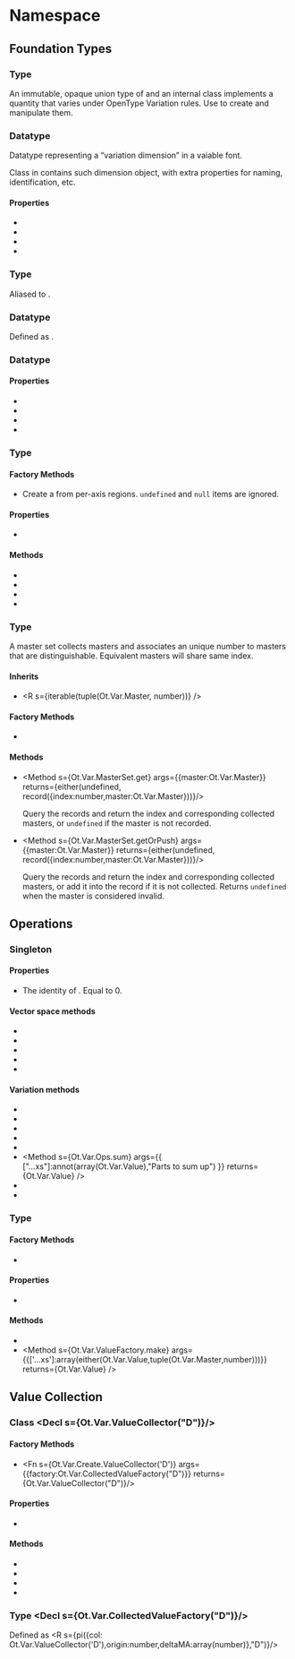 
# Namespace <Decl s={Ot.Var}/>

## Foundation Types

### Type <Decl s={Ot.Var.Value} />

An immutable, opaque union type of <R s="number"/> and an internal class implements a quantity that varies under OpenType Variation rules. Use <R s={Ot.Var.Ops}/> to create and manipulate them.

### Datatype <Decl s={Ot.Var.Dim} />

Datatype representing a “variation dimension” in a vaiable font.

Class <R s={Ot.Fvar.Axis}/> in <R s={Ot.Fvar}/> contains such dimension object, with extra properties for naming, identification, etc.

#### Properties

 * <Member readonly s={Ot.Var.Dim.tag} type={Tag} />
 * <Member readonly s={Ot.Var.Dim.min} type={number} />
 * <Member readonly s={Ot.Var.Dim.default} type={number} />
 * <Member readonly s={Ot.Var.Dim.max} type={number} />

### Type <Decl s={Ot.Var.DesignSpace} />

Aliased to <R s={Data.Order(Ot.Var.Dim)}/>.

### Datatype <Decl s={Ot.Var.Instance} />

Defined as <R s={Data.Maybe(readonly(map(Ot.Var.Dim,number)))} />.

### Datatype <Decl s={Ot.Var.MasterDim} />

#### Properties

 * <Member readonly s={Ot.Var.MasterDim.dim} type={Ot.Var.Dim} />
 * <Member readonly s={Ot.Var.MasterDim.min} type={number} />
 * <Member readonly s={Ot.Var.MasterDim.peak} type={number} />
 * <Member readonly s={Ot.Var.MasterDim.max} type={number} />

### Type <Decl s={Ot.Var.Master} />

#### Factory Methods

* <Fn s={Ot.Var.Create.Master} args={{init:iterable(either(undefined,null,Ot.Var.MasterDim))}} />

  Create a <R s={Ot.Var.Master}/> from per-axis regions. `undefined` and `null` items are ignored.

#### Properties

 * <Member readonly s={Ot.Var.Master.regions} type={readonly(array(Ot.Var.MasterDim))} />

#### Methods

 * <Method s={Ot.Var.Master.evaluate} args={{instance:Ot.Var.Instance}} returns={number} />
 * <Method s={Ot.Var.Master.getPeak} args={{}} returns={Ot.Var.Instance} />
 * <Method s={Ot.Var.Master.isInvalid} args={{}} returns={boolean} />
 * <Method s={Ot.Var.Master.isSimple} args={{}} returns={boolean} />


### Type <Decl s={Ot.Var.MasterSet} />

A master set collects masters and associates an unique number to masters that are distinguishable. Equivalent masters will share same index.

#### Inherits

* <R s={iterable(tuple(Ot.Var.Master, number))} />

#### Factory Methods

* <Fn s={Ot.Var.Create.MasterSet} args={{}} returns={Ot.Var.MasterSet} />

#### Methods

* <Method s={Ot.Var.MasterSet.get} args={{master:Ot.Var.Master}} returns={either(undefined, record({index:number,master:Ot.Var.Master}))}/>

  Query the records and return the index and corresponding collected masters, or `undefined` if the master is not recorded.

* <Method s={Ot.Var.MasterSet.getOrPush} args={{master:Ot.Var.Master}} returns={either(undefined, record({index:number,master:Ot.Var.Master}))}/>

  Query the records and return the index and corresponding collected masters, or add it into the record if it is not collected. Returns `undefined` when the master is considered invalid.


## Operations

### Singleton <Decl s={Ot.Var.Ops}/>

#### Properties

 * <Member readonly s={Ot.Var.Ops.neutral} type={number} />

    The identity of <R s={Ot.Var.Value}/>. Equal to 0.

#### Vector space methods
 * <Method s={Ot.Var.Ops.add} args={{x:Ot.Var.Value,y:Ot.Var.Value}} returns={Ot.Var.Value} />
 * <Method s={Ot.Var.Ops.negate} args={{x:Ot.Var.Value}} returns={Ot.Var.Value} />
 * <Method s={Ot.Var.Ops.minus} args={{x:Ot.Var.Value,y:Ot.Var.Value}} returns={Ot.Var.Value} />
 * <Method s={Ot.Var.Ops.scale} args={{scale:number,y:Ot.Var.Value}} returns={Ot.Var.Value} />
 * <Method s={Ot.Var.Ops.addScale} args={{x:Ot.Var.Value,scale:number,y:Ot.Var.Value}} returns={Ot.Var.Value} />

#### Variation methods
 * <Method s={Ot.Var.Ops.originOf} args={{x:Ot.Var.Value}} returns={number} />
 * <Method s={Ot.Var.Ops.varianceOf} args={{x:Ot.Var.Value}} returns={iterable(tuple(Ot.Var.Master,number))} />
 * <Method s={Ot.Var.Ops.removeOrigin} args={{x:Ot.Var.Value}} returns={Ot.Var.Value} />
 * <Method s={Ot.Var.Ops.evaluate} args={{x:Ot.Var.Value,instance:Ot.Var.Instance}} returns={number} />
 * <Method s={Ot.Var.Ops.equal} args={{x:Ot.Var.Value,y:Ot.Var.Value,err:optional(number)}} returns={boolean} />
 * <Method s={Ot.Var.Ops.sum} args={{ ["...xs"]:annot(array(Ot.Var.Value),"Parts to sum up") }} returns={Ot.Var.Value} />
 * <Method s={Ot.Var.Ops.isConstant} args={{x:Ot.Var.Value}} returns={boolean} />
 * <Method s={Ot.Var.Ops.isZero} args={{x:Ot.Var.Value}} returns={boolean} />


### Type <Decl s={Ot.Var.ValueFactory}/>

#### Factory Methods

 * <Method s={Ot.Var.Create.ValueFactory} args={{ms:optional(Ot.Var.MasterSet)}}/>

#### Properties

 * <Member readonly s={Ot.Var.ValueFactory.masterSet} type={Ot.Var.MasterSet} />

#### Methods

 * <Method s={Ot.Var.ValueFactory.create} args={{origin:optional(number),variance:optional(iterable(tuple(Ot.Var.Master,number)))}} returns={Ot.Var.Value} />
 * <Method s={Ot.Var.ValueFactory.make} args={{['...xs']:array(either(Ot.Var.Value,tuple(Ot.Var.Master,number)))}} returns={Ot.Var.Value} />


## Value Collection

### Class <Decl s={Ot.Var.ValueCollector("D")}/>

#### Factory Methods

 * <Fn s={Ot.Var.Create.ValueCollector('D')} args={{factory:Ot.Var.CollectedValueFactory("D")}} returns={Ot.Var.ValueCollector("D")}/>

#### Properties

 * <Member readonly s={Ot.Var.ValueCollector.size} type={number} />

#### Methods

 * <Method s={Ot.Var.ValueCollector.collect} args={{x:Ot.Var.Value}} returns="D" />
 * <Method s={Ot.Var.ValueCollector.settleDown} args={{}} returns="void" />
 * <Method s={Ot.Var.ValueCollector.resolveDeltas} args={{deltaMA:array(number)}} returns={array(number)} />
 * <Method s={Ot.Var.ValueCollector.getMasterList} args={{}} returns={array(tuple(number,Ot.Var.Master))} />

### Type <Decl s={Ot.Var.CollectedValueFactory("D")}/>

Defined as <R s={pi({col: Ot.Var.ValueCollector('D'),origin:number,deltaMA:array(number)},"D")}/>